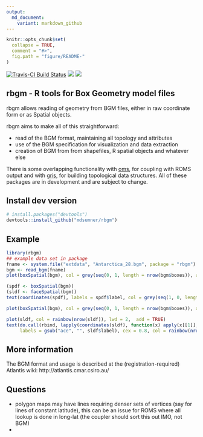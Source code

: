```yaml
---
output:
  md_document:
    variant: markdown_github
---
```


<!-- README.md is generated from README.Rmd. Please edit that file -->

```r
knitr::opts_chunk$set(
  collapse = TRUE,
  comment = "#>",
  fig.path = "figure/README-"
)
```
[![Travis-CI Build Status](https://travis-ci.org/mdsumner/rbgm.svg?branch=master)](https://travis-ci.org/mdsumner/rbgm)
[![](http://www.r-pkg.org/badges/version/rbgm)](http://www.r-pkg.org/pkg/rbgm)
[![](http://cranlogs.r-pkg.org/badges/rbgm)](http://www.r-pkg.org/pkg/rbgm)

## rbgm - R tools for Box Geometry model files

rbgm allows reading of geometry from BGM files, either in raw
coordinate form or as Spatial objects. 

rbgm aims to make all of this straightforward: 

* read of the BGM format, maintaining all topology and attributes
* use of the BGM specification for visualization and data extraction
* creation of BGM from from shapefiles, R spatial objects and whatever else

There is some overlapping functionality with [oms](https://github.com/mdsumner/oms), for coupling with ROMS output and with [gris](https://github.com/mdsumner/gris), for building
topological data structures. All of these packages are in development and are subject to change. 


## Install dev version

```r
# install.packages("devtools")
devtools::install_github("mdsumner/rbgm")
```

## Example

```r
library(rbgm)
## example data set in package
fname <- system.file("extdata", "Antarctica_28.bgm", package = "rbgm")
bgm <- read_bgm(fname)
plot(boxSpatial(bgm), col = grey(seq(0, 1, length = nrow(bgm$boxes)), alpha = 0.5))

(spdf <- boxSpatial(bgm))
(sldf <- faceSpatial(bgm))
text(coordinates(spdf), labels = spdf$label, col = grey(seq(1, 0, length = nrow(bgm$boxes))), cex = 0.8)

plot(boxSpatial(bgm), col = grey(seq(0, 1, length = nrow(bgm$boxes)), alpha = 0.5))

plot(sldf, col = rainbow(nrow(sldf)), lwd = 2,  add = TRUE)
text(do.call(rbind, lapply(coordinates(sldf), function(x) apply(x[[1]], 2, mean))), 
     labels = gsub("ace", "", sldf$label), cex = 0.8, col = rainbow(nrow(sldf)), pos = 3)

```


## More information

The BGM format and usage is described at the (registration-required) Atlantis wiki: http://atlantis.cmar.csiro.au/

## Questions

* polygon maps may have lines requiring denser sets of vertices (say for lines of constant latitude), this can be an issue for ROMS where all lookup is done in long-lat (the coupler should sort this out IMO, not BGM)
* 

